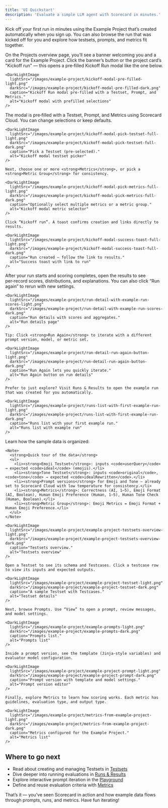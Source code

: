 ```yaml
---
title: 'UI Quickstart'
description: 'Evaluate a simple LLM agent with Scorecard in minutes.'
---
```



<DarkLightImage
  lightSrc="/images/example-project/projects-overview-with-example-project-light.png"
  darkSrc="/images/example-project/projects-overview-with-example-project-dark.png"
  caption="Projects overview with the Example Project and kickoff banner."
  alt="Projects overview page"
/>

Kick off your first run in minutes using the Example Project that’s created automatically when you sign up. You can also browse the run that was kicked off for you and explore how testsets, prompts, and metrics fit together.

<Steps>
  <Step title="Find the Example Project and open Kickoff Run">
    On the Projects overview page, you’ll see a banner welcoming you and a card for the Example Project. Click the banner’s button or the project card’s "Kickoff run" — this opens a pre‑filled Kickoff Run modal like the one below.

    <DarkLightImage
      lightSrc="/images/example-project/kickoff-modal-pre-filled-light.png"
      darkSrc="/images/example-project/kickoff-modal-pre-filled-dark.png"
      caption="Kickoff Run modal pre‑filled with a Testset, Prompt, and Metrics."
      alt="Kickoff modal with prefilled selections"
    />

  </Step>

  <Step title="Kick off your first run">
    The modal is pre‑filled with a Testset, Prompt, and Metrics using Scorecard Cloud. You can change selections or keep defaults.

    <DarkLightImage
      lightSrc="/images/example-project/kickoff-modal-pick-testset-full-light.png"
      darkSrc="/images/example-project/kickoff-modal-pick-testset-full-dark.png"
      caption="Pick a Testset (pre‑selected)."
      alt="Kickoff modal testset picker"
    />

    Next, choose one or more <strong>Metrics</strong>, or pick a <strong>Metric Group</strong> for consistency.

    <DarkLightImage
      lightSrc="/images/example-project/kickoff-modal-pick-metrics-full-light.png"
      darkSrc="/images/example-project/kickoff-modal-pick-metrics-full-dark.png"
      caption="Optionally select multiple metrics or a metric group."
      alt="Kickoff modal metric selector"
    />

    Click “Kickoff run”. A toast confirms creation and links directly to results.

    <DarkLightImage
      lightSrc="/images/example-project/kickoff-modal-success-toast-full-light.png"
      darkSrc="/images/example-project/kickoff-modal-success-toast-full-dark.png"
      caption="Run created — follow the link to results."
      alt="Success toast with link to run"
    />
  </Step>

  <Step title="View results (or open the sample run)">
    After your run starts and scoring completes, open the results to see per‑record scores, distributions, and explanations. You can also click “Run again” to rerun with new settings.

    <DarkLightImage
      lightSrc="/images/example-project/run-detail-with-example-run-scores-light.png"
      darkSrc="/images/example-project/run-detail-with-example-run-scores-dark.png"
      caption="Run details with scores and aggregates."
      alt="Run details page"
    />

    Tip: Click <strong>Run Again</strong> to iterate with a different prompt version, model, or metric set.

    <DarkLightImage
      lightSrc="/images/example-project/run-detail-run-again-button-light.png"
      darkSrc="/images/example-project/run-detail-run-again-button-dark.png"
      caption="Run Again lets you quickly iterate."
      alt="Run Again button on run details"
    />

    Prefer to just explore? Visit Runs & Results to open the example run that was created for you automatically.

    <DarkLightImage
      lightSrc="/images/example-project/runs-list-with-first-example-run-light.png"
      darkSrc="/images/example-project/runs-list-with-first-example-run-dark.png"
      caption="Runs list with your first example run."
      alt="Runs list with example run"
    />
  </Step>

  <Step title="Browse the Example Project">
    Learn how the sample data is organized:
    
    <Note>
      <strong>Quick tour of the data</strong>
      <ul>
        <li><strong>Emoji Testset</strong>: inputs <code>userQuery</code> → expected <code>ideal</code> (emojis).</li>
        <li><strong>Tone Testset</strong>: inputs <code>original</code>, <code>tone</code> → expected <code>idealRewritten</code>.</li>
        <li><strong>Prompt versions</strong> for Emoji and Tone — already set to Scorecard Cloud with low temperature for consistency.</li>
        <li><strong>Metrics</strong>: Correctness (AI, 1–5), Emoji Format (AI, Boolean), Human Emoji Preference (Human, 1–5), Human Tone Check (Human, Boolean).</li>
        <li><strong>Metric Group</strong>: Emoji Metrics = Emoji Format + Human Emoji Preference.</li>
      </ul>
    </Note>
    
    <DarkLightImage
      lightSrc="/images/example-project/example-project-testsets-overview-light.png"
      darkSrc="/images/example-project/example-project-testsets-overview-dark.png"
      caption="Testsets overview."
      alt="Testsets overview"
    />

    Open a Testset to see its schema and Testcases. Click a testcase row to view its inputs and expected outputs.

    <DarkLightImage
      lightSrc="/images/example-project/example-project-testset-light.png"
      darkSrc="/images/example-project/example-project-testset-dark.png"
      caption="A sample Testset with Testcases."
      alt="Testset details"
    />

    Next, browse Prompts. Use “View” to open a prompt, review messages, and model settings.

    <DarkLightImage
      lightSrc="/images/example-project/example-prompts-light.png"
      darkSrc="/images/example-project/example-prompts-dark.png"
      caption="Prompts list."
      alt="Prompts list"
    />

    Inside a prompt version, see the template (Jinja‑style variables) and evaluator model configuration.

    <DarkLightImage
      lightSrc="/images/example-project/example-project-prompt-light.png"
      darkSrc="/images/example-project/example-project-prompt-dark.png"
      caption="Prompt version with template and model settings."
      alt="Prompt version editor"
    />

    Finally, explore Metrics to learn how scoring works. Each metric has guidelines, evaluation type, and output type.

    <DarkLightImage
      lightSrc="/images/example-project/metrics-from-example-project-light.png"
      darkSrc="/images/example-project/metrics-from-example-project-dark.png"
      caption="Metrics configured for the Example Project."
      alt="Metrics list"
    />
  </Step>
</Steps>

## Where to go next

- Read about creating and managing Testsets in [Testsets](/features/testsets)
- Dive deeper into running evaluations in [Runs & Results](/features/runs)
- Explore interactive prompt iteration in the [Playground](/features/playground)
- Define and reuse evaluation criteria with [Metrics](/intro/metrics-quickstart)

That’s it — you’ve seen Scorecard in action and how example data flows through prompts, runs, and metrics. Have fun iterating!
